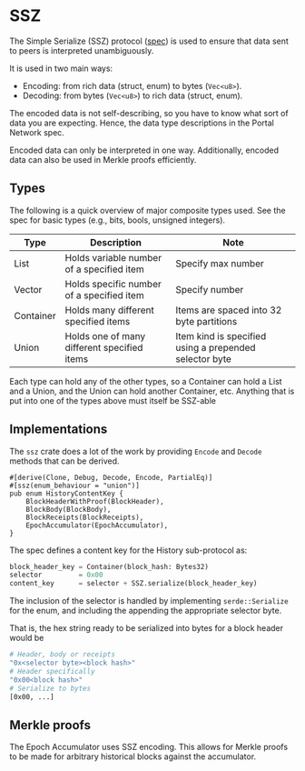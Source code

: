 # SSZ

The Simple Serialize (SSZ) protocol ([spec](https://github.com/ethereum/consensus-specs/blob/dev/ssz/simple-serialize.md)) is used to ensure that data sent to peers is interpreted unambiguously.

It is used in two main ways:
- Encoding: from rich data (struct, enum) to bytes (`Vec<u8>`).
- Decoding: from bytes (`Vec<u8>`) to rich data (struct, enum).

The encoded data is not self-describing, so you have to know what sort of data you
are expecting. Hence, the data type descriptions in the Portal Network spec.

Encoded data can only be interpreted in one way. Additionally, encoded data
can also be used in Merkle proofs efficiently.

## Types

The following is a quick overview of major composite types used. See the spec for
basic types (e.g., bits, bools, unsigned integers).

|Type|Description|Note|
|-|-|-|
|List|Holds variable number of a specified item|Specify max number|
|Vector|Holds specific number of a specified item|Specify number|
|Container|Holds many different specified items| Items are spaced into 32 byte partitions|
|Union|Holds one of many different specified items| Item kind is specified using a prepended selector byte|

Each type can hold any of the other types, so a Container can hold a List
and a Union, and the Union can hold another Container, etc.
Anything that is put into one of the types above must itself be SSZ-able

## Implementations

The `ssz` crate does a lot of the work by providing `Encode` and `Decode` methods that
can be derived.
```rs,no_run
#[derive(Clone, Debug, Decode, Encode, PartialEq)]
#[ssz(enum_behaviour = "union")]
pub enum HistoryContentKey {
    BlockHeaderWithProof(BlockHeader),
    BlockBody(BlockBody),
    BlockReceipts(BlockReceipts),
    EpochAccumulator(EpochAccumulator),
}
```
The spec defines a content key for the History sub-protocol as:
```py
block_header_key = Container(block_hash: Bytes32)
selector         = 0x00
content_key      = selector + SSZ.serialize(block_header_key)
```
The inclusion of the selector is handled by implementing `serde::Serialize` for
the enum, and including the appending the appropriate selector byte.

That is, the hex string ready to be serialized into bytes for a block header would be
```sh
# Header, body or receipts
"0x<selector byte><block hash>"
# Header specifically
"0x00<block hash>"
# Serialize to bytes
[0x00, ...]
```
## Merkle proofs

The Epoch Accumulator uses SSZ encoding. This allows for Merkle proofs to be made
for arbitrary historical blocks against the accumulator.
